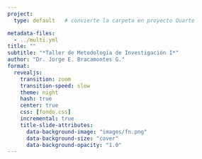 ```yaml
---
project:
  type: default   # convierte la carpeta en proyecto Quarto

metadata-files:
  - ../multi.yml 
title: ""
subtitle: "*Taller de Metodología de Investigación I*"
author: "Dr. Jorge E. Bracamontes G."
format:
  revealjs:
    transition: zoom
    transition-speed: slow
    theme: night
    hash: true
    center: true
    css: [fondo.css]
    incremental: true
    title-slide-attributes:
      data-background-image: "images/fn.png"
      data-background-size: "cover"
      data-background-opacity: "1.0"
---
```






<script>
// URL de tu servidor multiplex en Render.com
const serverUrl = 'https://multiplex-t9sz.onrender.com';

// Función para enviar una solicitud al servidor
function keepAlive() {
  fetch(serverUrl)
    .then(response => {
      console.log('Ping enviado al servidor. Estado:', response.status);
    })
    .catch(error => {
      console.error('Error al enviar el ping:', error);
    });
}

// Envía un "ping" cada 10 minutos (600000 milisegundos)
setInterval(keepAlive, 600000);
</script>

<script>
    document.addEventListener('DOMContentLoaded', (event) => {
        const synth = window.speechSynthesis;
        let utterance;
        let paused = false;

        const fullscreenButton = document.createElement('button');
        fullscreenButton.id = 'fullscreenButton';
        fullscreenButton.textContent = 'Pantalla Completa';
        fullscreenButton.style.cssText = `
            position: fixed;
            bottom: 20px;
            left: 20px;
            z-index: 1000;
            padding: 12px 20px;
            background-color: #ff7300;
            color: #ffffcc;
            border: none;
            border-radius: 12px;
            font-size: 16px;
            font-weight: bold;
            cursor: pointer;
            box-shadow: 0 4px 8px rgba(0,0,0,0.2);
        `;
        document.body.appendChild(fullscreenButton);

        const readIncrementalContent = (element) => {
            if (utterance && synth.speaking) synth.cancel();
            let textToRead = element.textContent;
            if (textToRead.trim() !== '') {
                utterance = new SpeechSynthesisUtterance(textToRead);
                const voices = synth.getVoices();
                const voice = voices.find(v => v.lang.startsWith('es-'));
                if (voice) utterance.voice = voice;
                synth.speak(utterance);
            }
        };

        const readCurrentSlide = () => {
            if (utterance && synth.speaking) synth.cancel();
            const currentSlide = document.querySelector('.present');
            const visibleElements = currentSlide.querySelectorAll('h1,h2,h3,h4,h5,h6,p,li:not([aria-hidden="true"]):not(.fragment)');
            let textToRead = '';
            visibleElements.forEach((el) => {
                if (getComputedStyle(el).display !== 'none') textToRead += el.textContent + ' ';
            });
            if (textToRead.trim() !== '') {
                utterance = new SpeechSynthesisUtterance(textToRead);
                const voices = synth.getVoices();
                const voice = voices.find(v => v.lang.startsWith('es-'));
                if (voice) utterance.voice = voice;
                synth.speak(utterance);
            }
        };

        document.addEventListener('keydown', (event) => {
            if (event.key.toLowerCase() === 'q') {
                if (paused) {
                    synth.resume();
                    paused = false;
                } else {
                    synth.pause();
                    paused = true;
                }
            }
        });

        Reveal.on('slidechanged', () => readCurrentSlide());
        Reveal.on('fragmentshown', (event) => readIncrementalContent(event.fragment));

        const playButton = document.createElement('button');
        playButton.textContent = 'Reproducir';
        playButton.style.cssText = `
            position: fixed;
            bottom: 20px;
            right: 20px;
            z-index: 1000;
            padding: 10px 20px;
            font-size: 16px;
            background-color: #007bff;
            color: white;
            border: none;
            border-radius: 5px;
            cursor: pointer;
        `;
        document.body.appendChild(playButton);

        playButton.addEventListener('click', () => {
            if (synth.speaking) {
                synth.cancel();
                playButton.textContent = 'Reproducir';
            } else {
                readCurrentSlide();
                playButton.textContent = 'Detener';
            }
        });

        Reveal.initialize();
    });
</script>

<script>
document.addEventListener('DOMContentLoaded', () => {
    const fullscreenButton = document.getElementById('fullscreenButton');
    function toggleFullscreen() {
        if (!document.fullscreenElement) {
            document.documentElement.requestFullscreen?.();
        } else {
            document.exitFullscreen?.();
        }
    }
    function handleFullscreenChange() {
        fullscreenButton.style.display = document.fullscreenElement ? 'none' : 'block';
    }
    if (fullscreenButton) {
        fullscreenButton.addEventListener('click', toggleFullscreen);
        document.addEventListener('fullscreenchange', handleFullscreenChange);
    }
});
</script>
